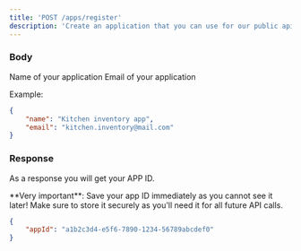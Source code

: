 ```yaml
---
title: 'POST /apps/register'
description: 'Create an application that you can use for our public api.'
---
```


### Body

<ParamField path="name" type="string" required>
	Name of your application
</ParamField>

<ParamField path="email" type="string" required>
	Email of your application
</ParamField>

Example:

```json
{
	"name": "Kitchen inventory app",
	"email": "kitchen.inventory@mail.com"
}
```

### Response

As a response you will get your APP ID.

<Warning>
	**Very important**: Save your app ID immediately as you cannot see it later!
	Make sure to store it securely as you'll need it for all future API calls.
</Warning>

```json
{
	"appId": "a1b2c3d4-e5f6-7890-1234-56789abcdef0"
}
```
